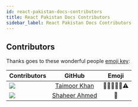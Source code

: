 ```yaml
---
id: react-pakistan-docs-contributors
title: React Pakistan Docs Contributors
sidebar_label: React Pakistan Docs Contributors
---
```


## Contributors

Thanks goes to these wonderful people [emoji key](https://allcontributors.org/docs/en/emoji-key):

| Contributors        | GitHub           | Emoji  |
| ------------- |:-------------:|:-----:|
| <img src="https://avatars0.githubusercontent.com/u/27800340?s=150&v=4" /> | <a href="https://github.com/taimoormk">Taimoor Khan</a> | 🎨🤔🚧📆👀⚠️ |
| <img src="https://avatars0.githubusercontent.com/u/36134079?s=150&v=4" /> | <a href="https://github.com/sh-eer">Shaheer Ahmed</a> | 📖 |
